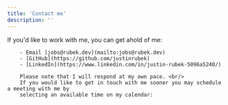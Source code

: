 ```yaml
---
title: 'Contact me'
description: ''
---
```


<Prose>
        If you'd like to work with me, you can get ahold of me:

        - Email [jobs@rubek.dev](mailto:jobs@rubek.dev)
        - [GitHub](https://github.com/justinrubek)
        - [LinkedIn](https://www.linkedin.com/in/justin-rubek-5096a5240/)

        Please note that I will respond at my own pace. <br/>
        If you would like to get in touch with me sooner you may schedule a meeting with me by
        selecting an available time on my calendar:
</Prose>
